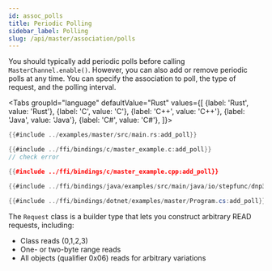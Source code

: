 ```yaml
---
id: assoc_polls
title: Periodic Polling
sidebar_label: Polling
slug: /api/master/association/polls
---
```



You should typically add periodic polls before calling `MasterChannel.enable()`. However, you can also add or remove periodic polls at any time. You can specify the
association to poll, the type of request, and the polling interval.

<Tabs
groupId="language"
defaultValue="Rust"
values={[
{label: 'Rust', value: 'Rust'},
{label: 'C', value: 'C'},
{label: 'C++', value: 'C++'},
{label: 'Java', value: 'Java'},
{label: 'C#', value: 'C#'},
]}>
<TabItem value="Rust">

```rust
{{#include ../examples/master/src/main.rs:add_poll}}
```

</TabItem>
<TabItem value="C">

```c
{{#include ../ffi/bindings/c/master_example.c:add_poll}}
// check error
```

</TabItem>
<TabItem value="C++">

```cpp
{{#include ../ffi/bindings/c/master_example.cpp:add_poll}}
```

</TabItem>
<TabItem value="Java">

```java
{{#include ../ffi/bindings/java/examples/src/main/java/io/stepfunc/dnp3/examples/MasterExample.java:add_poll}}
```

</TabItem>
<TabItem value="C#">

```csharp
{{#include ../ffi/bindings/dotnet/examples/master/Program.cs:add_poll}}
```

</TabItem>
</Tabs>

The `Request` class is a builder type that lets you construct arbitrary READ requests, including:

* Class reads (0,1,2,3)
* One- or two-byte range reads
* All objects (qualifier 0x06) reads for arbitrary variations

